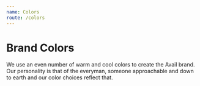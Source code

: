 ```yaml
---
name: Colors
route: /colors
---
```



# Brand Colors

We use an even number of warm and cool colors to create the Avail brand. Our personality is that of the everyman, someone approachable and down to earth and our color choices reflect that.

<Palette>
  <Swatch name="UI 100" color={colors.ui_100} />
  <Swatch name="UI 300" color={colors.ui_300} />
  <Swatch name="UI 500" color={colors.ui_500} />
  <Swatch name="UI 700" color={colors.ui_700} style={{ color: "#fff" }} />
  <Swatch name="UI 900" color={colors.ui_900} style={{ color: "#fff" }} />
</Palette>

<Palette>
  <Swatch name="Blue 100" color={colors.blue_100} />
  <Swatch name="Blue 300" color={colors.blue_300} />
  <Swatch name="Blue 500" color={colors.blue_500} style={{ color: "#fff" }} />
  <Swatch name="Blue 700" color={colors.blue_700} style={{ color: "#fff" }} />
  <Swatch name="Blue 900" color={colors.blue_900} style={{ color: "#fff" }} />
</Palette>

<Palette>
  <Swatch name="Green 100" color={colors.green_100} />
  <Swatch name="Green 300" color={colors.green_300} />
  <Swatch name="Green 500" color={colors.green_500} />
  <Swatch name="Green 700" color={colors.green_700} style={{ color: "#fff" }} />
  <Swatch name="Green 900" color={colors.green_900} style={{ color: "#fff" }} />
</Palette>

<Palette>
  <Swatch name="Gold 100" color={colors.gold_100} />
  <Swatch name="Gold 300" color={colors.gold_300} />
  <Swatch name="Gold 500" color={colors.gold_500} />
  <Swatch name="Gold 700" color={colors.gold_700} style={{ color: "#fff" }} />
  <Swatch name="Gold 900" color={colors.gold_900} style={{ color: "#fff" }} />
</Palette>

<Palette>
  <Swatch name="Straw 100" color={colors.straw_100} />
  <Swatch name="Straw 300" color={colors.straw_300} />
  <Swatch name="Straw 500" color={colors.straw_500} />
  <Swatch name="Straw 700" color={colors.straw_700} />
  <Swatch name="Straw 900" color={colors.straw_900} style={{ color: "#fff" }} />
</Palette>

<Palette>
  <Swatch name="Red 300" color={colors.red_300} />
  <Swatch name="Red 500" color={colors.red_500} />
</Palette>

<Palette>
  <Swatch name="Purple 300" color={colors.straw_100} />
  <Swatch name="Purple 500" color={colors.straw_300} />
</Palette>
